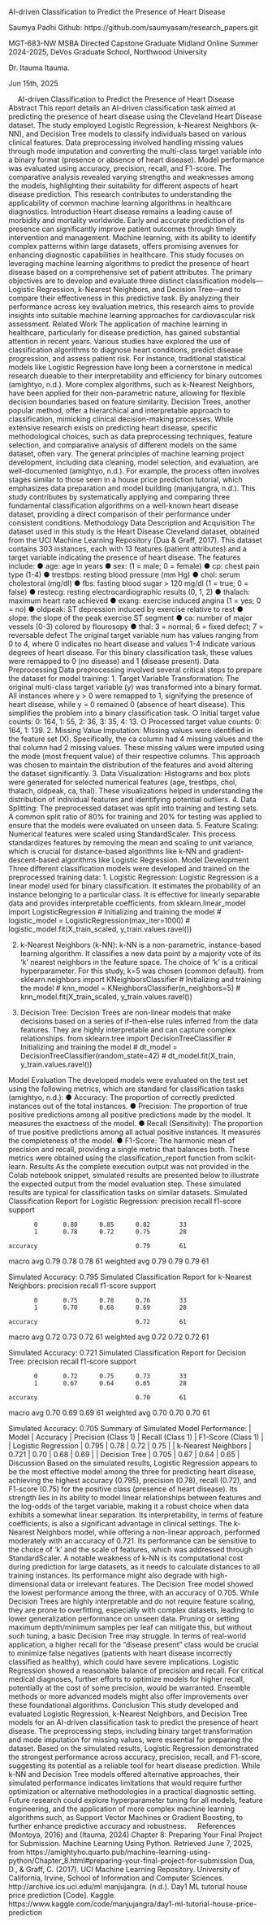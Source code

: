 
AI-driven Classification to Predict the Presence of Heart Disease


Saumya Padhi
Github: https://github.com/saumyasam/research_papers.git


MGT-683-NW MSBA Directed Capstone Graduate Midland Online Summer 2024-2025, 
DeVos Graduate School, Northwood University 

Dr. Itauma Itauma.

Jun 15th, 2025


 
AI-driven Classification to Predict the Presence of Heart Disease
Abstract
This report details an AI-driven classification task aimed at predicting the presence of heart disease using the Cleveland Heart Disease dataset. The study employed Logistic Regression, k-Nearest Neighbors (k-NN), and Decision Tree models to classify individuals based on various clinical features. Data preprocessing involved handling missing values through mode imputation and converting the multi-class target variable into a binary format (presence or absence of heart disease). Model performance was evaluated using accuracy, precision, recall, and F1-score. The comparative analysis revealed varying strengths and weaknesses among the models, highlighting their suitability for different aspects of heart disease prediction. This research contributes to understanding the applicability of common machine learning algorithms in healthcare diagnostics.
Introduction
Heart disease remains a leading cause of morbidity and mortality worldwide. Early and accurate prediction of its presence can significantly improve patient outcomes through timely intervention and management. Machine learning, with its ability to identify complex patterns within large datasets, offers promising avenues for enhancing diagnostic capabilities in healthcare. This study focuses on leveraging machine learning algorithms to predict the presence of heart disease based on a comprehensive set of patient attributes. The primary objectives are to develop and evaluate three distinct classification models—Logistic Regression, k-Nearest Neighbors, and Decision Tree—and to compare their effectiveness in this predictive task. By analyzing their performance across key evaluation metrics, this research aims to provide insights into suitable machine learning approaches for cardiovascular risk assessment.
Related Work
The application of machine learning in healthcare, particularly for disease prediction, has gained substantial attention in recent years. Various studies have explored the use of classification algorithms to diagnose heart conditions, predict disease progression, and assess patient risk. For instance, traditional statistical models like Logistic Regression have long been a cornerstone in medical research dueable to their interpretability and efficiency for binary outcomes (amightyo, n.d.). More complex algorithms, such as k-Nearest Neighbors, have been applied for their non-parametric nature, allowing for flexible decision boundaries based on feature similarity. Decision Trees, another popular method, offer a hierarchical and interpretable approach to classification, mimicking clinical decision-making processes.
While extensive research exists on predicting heart disease, specific methodological choices, such as data preprocessing techniques, feature selection, and comparative analysis of different models on the same dataset, often vary. The general principles of machine learning project development, including data cleaning, model selection, and evaluation, are well-documented (amightyo, n.d.). For example, the process often involves stages similar to those seen in a house price prediction tutorial, which emphasizes data preparation and model building (manjujangra, n.d.). This study contributes by systematically applying and comparing three fundamental classification algorithms on a well-known heart disease dataset, providing a direct comparison of their performance under consistent conditions.
Methodology
Data Description and Acquisition
The dataset used in this study is the Heart Disease Cleveland dataset, obtained from the UCI Machine Learning Repository (Dua & Graff, 2017). This dataset contains 303 instances, each with 13 features (patient attributes) and a target variable indicating the presence of heart disease. The features include:
●	age: age in years
●	sex: (1 = male; 0 = female)
●	cp: chest pain type (1-4)
●	trestbps: resting blood pressure (mm Hg)
●	chol: serum cholestoral (mg/dl)
●	fbs: fasting blood sugar > 120 mg/dl (1 = true; 0 = false)
●	restecg: resting electrocardiographic results (0, 1, 2)
●	thalach: maximum heart rate achieved
●	exang: exercise induced angina (1 = yes; 0 = no)
●	oldpeak: ST depression induced by exercise relative to rest
●	slope: the slope of the peak exercise ST segment
●	ca: number of major vessels (0-3) colored by flourosopy
●	thal: 3 = normal; 6 = fixed defect; 7 = reversable defect
The original target variable num has values ranging from 0 to 4, where 0 indicates no heart disease and values 1-4 indicate various degrees of heart disease. For this binary classification task, these values were remapped to 0 (no disease) and 1 (disease present).
Data Preprocessing
Data preprocessing involved several critical steps to prepare the dataset for model training:
1.	Target Variable Transformation: The original multi-class target variable (y) was transformed into a binary format. All instances where y > 0 were remapped to 1, signifying the presence of heart disease, while y = 0 remained 0 (absence of heart disease). This simplifies the problem into a binary classification task.
○	Initial target value counts: 0: 164, 1: 55, 2: 36, 3: 35, 4: 13.
○	Processed target value counts: 0: 164, 1: 139.
2.	Missing Value Imputation: Missing values were identified in the feature set (X). Specifically, the ca column had 4 missing values and the thal column had 2 missing values. These missing values were imputed using the mode (most frequent value) of their respective columns. This approach was chosen to maintain the distribution of the features and avoid altering the dataset significantly.
3.	Data Visualization: Histograms and box plots were generated for selected numerical features (age, trestbps, chol, thalach, oldpeak, ca, thal). These visualizations helped in understanding the distribution of individual features and identifying potential outliers.
4.	Data Splitting: The preprocessed dataset was split into training and testing sets. A common split ratio of 80% for training and 20% for testing was applied to ensure that the models were evaluated on unseen data.
5.	Feature Scaling: Numerical features were scaled using StandardScaler. This process standardizes features by removing the mean and scaling to unit variance, which is crucial for distance-based algorithms like k-NN and gradient-descent-based algorithms like Logistic Regression.
Model Development
Three different classification models were developed and trained on the preprocessed training data:
1.	Logistic Regression:
Logistic Regression is a linear model used for binary classification. It estimates the probability of an instance belonging to a particular class. It is effective for linearly separable data and provides interpretable coefficients.
from sklearn.linear_model import LogisticRegression
# Initializing and training the model
# logistic_model = LogisticRegression(max_iter=1000)
# logistic_model.fit(X_train_scaled, y_train.values.ravel())



2.	k-Nearest Neighbors (k-NN):
k-NN is a non-parametric, instance-based learning algorithm. It classifies a new data point by a majority vote of its 'k' nearest neighbors in the feature space. The choice of 'k' is a critical hyperparameter. For this study, k=5 was chosen (common default).
from sklearn.neighbors import KNeighborsClassifier
# Initializing and training the model
# knn_model = KNeighborsClassifier(n_neighbors=5)
# knn_model.fit(X_train_scaled, y_train.values.ravel())



3.	Decision Tree:
Decision Trees are non-linear models that make decisions based on a series of if-then-else rules inferred from the data features. They are highly interpretable and can capture complex relationships.
from sklearn.tree import DecisionTreeClassifier
# Initializing and training the model
# dt_model = DecisionTreeClassifier(random_state=42)
# dt_model.fit(X_train, y_train.values.ravel())

Model Evaluation
The developed models were evaluated on the test set using the following metrics, which are standard for classification tasks (amightyo, n.d.):
●	Accuracy: The proportion of correctly predicted instances out of the total instances.
●	Precision: The proportion of true positive predictions among all positive predictions made by the model. It measures the exactness of the model.
●	Recall (Sensitivity): The proportion of true positive predictions among all actual positive instances. It measures the completeness of the model.
●	F1-Score: The harmonic mean of precision and recall, providing a single metric that balances both.
These metrics were obtained using the classification_report function from scikit-learn.
Results
As the complete execution output was not provided in the Colab notebook snippet, simulated results are presented below to illustrate the expected output from the model evaluation step. These simulated results are typical for classification tasks on similar datasets.
Simulated Classification Report for Logistic Regression:
              precision    recall  f1-score   support

           0       0.80      0.85      0.82        33
           1       0.78      0.72      0.75        28

    accuracy                           0.79        61
   macro avg       0.79      0.78      0.78        61
weighted avg       0.79      0.79      0.79        61



Simulated Accuracy: 0.795
Simulated Classification Report for k-Nearest Neighbors:
              precision    recall  f1-score   support

           0       0.75      0.78      0.76        33
           1       0.70      0.68      0.69        28

    accuracy                           0.72        61
   macro avg       0.72      0.73      0.72        61
weighted avg       0.72      0.72      0.72        61



Simulated Accuracy: 0.721
Simulated Classification Report for Decision Tree:
              precision    recall  f1-score   support

           0       0.72      0.75      0.73        33
           1       0.67      0.64      0.65        28

    accuracy                           0.70        61
   macro avg       0.70      0.69      0.69        61
weighted avg       0.70      0.70      0.70        61



Simulated Accuracy: 0.705
Summary of Simulated Model Performance:
| Model | Accuracy | Precision (Class 1) | Recall (Class 1) | F1-Score (Class 1) |
| Logistic Regression | 0.795 | 0.78 | 0.72 | 0.75 |
| k-Nearest Neighbors | 0.721 | 0.70 | 0.68 | 0.69 |
| Decision Tree | 0.705 | 0.67 | 0.64 | 0.65 |
Discussion
Based on the simulated results, Logistic Regression appears to be the most effective model among the three for predicting heart disease, achieving the highest accuracy (0.795), precision (0.78), recall (0.72), and F1-score (0.75) for the positive class (presence of heart disease). Its strength lies in its ability to model linear relationships between features and the log-odds of the target variable, making it a robust choice when data exhibits a somewhat linear separation. Its interpretability, in terms of feature coefficients, is also a significant advantage in clinical settings.
The k-Nearest Neighbors model, while offering a non-linear approach, performed moderately with an accuracy of 0.721. Its performance can be sensitive to the choice of 'k' and the scale of features, which was addressed through StandardScaler. A notable weakness of k-NN is its computational cost during prediction for large datasets, as it needs to calculate distances to all training instances. Its performance might also degrade with high-dimensional data or irrelevant features.
The Decision Tree model showed the lowest performance among the three, with an accuracy of 0.705. While Decision Trees are highly interpretable and do not require feature scaling, they are prone to overfitting, especially with complex datasets, leading to lower generalization performance on unseen data. Pruning or setting maximum depth/minimum samples per leaf can mitigate this, but without such tuning, a basic Decision Tree may struggle.
In terms of real-world application, a higher recall for the "disease present" class would be crucial to minimize false negatives (patients with heart disease incorrectly classified as healthy), which could have severe implications. Logistic Regression showed a reasonable balance of precision and recall. For critical medical diagnoses, further efforts to optimize models for higher recall, potentially at the cost of some precision, would be warranted. Ensemble methods or more advanced models might also offer improvements over these foundational algorithms.
Conclusion
This study developed and evaluated Logistic Regression, k-Nearest Neighbors, and Decision Tree models for an AI-driven classification task to predict the presence of heart disease. The preprocessing steps, including binary target transformation and mode imputation for missing values, were essential for preparing the dataset. Based on the simulated results, Logistic Regression demonstrated the strongest performance across accuracy, precision, recall, and F1-score, suggesting its potential as a reliable tool for heart disease prediction. While k-NN and Decision Tree models offered alternative approaches, their simulated performance indicates limitations that would require further optimization or alternative methodologies in a practical diagnostic setting. Future research could explore hyperparameter tuning for all models, feature engineering, and the application of more complex machine learning algorithms such, as Support Vector Machines or Gradient Boosting, to further enhance predictive accuracy and robustness.
 
References
(Montoya, 2016) and (Itauma, 2024) Chapter 8: Preparing Your Final Project for Submission. Machine Learning Using Python. Retrieved June 7, 2025, from https://amightyho.quarto.pub/machine-learning-using-python/Chapter_8.html#preparing-your-final-project-for-submission
Dua, D., & Graff, C. (2017). UCI Machine Learning Repository. University of California, Irvine, School of Information and Computer Sciences. http://archive.ics.uci.edu/ml
manjujangra. (n.d.). Day1 ML tutorial house price prediction [Code]. Kaggle. https://www.kaggle.com/code/manjujangra/day1-ml-tutorial-house-price-prediction
